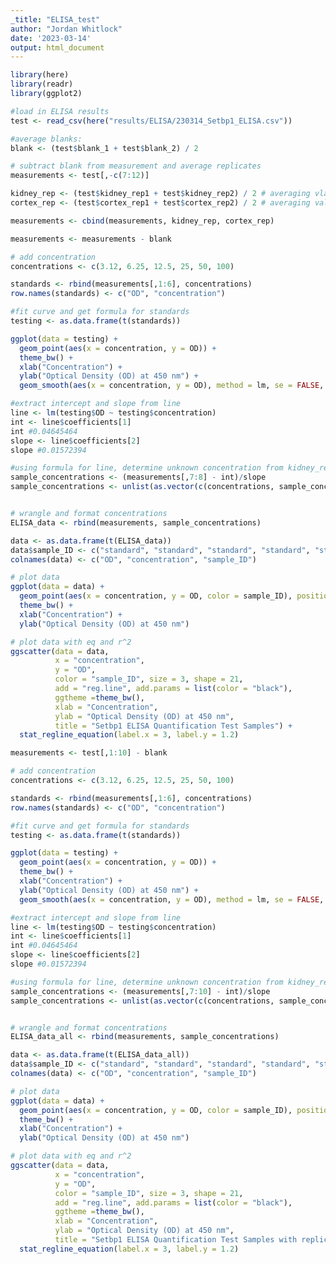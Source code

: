 ```yaml
---
_title: "ELISA_test"
author: "Jordan Whitlock"
date: '2023-03-14'
output: html_document
---
```


```r
library(here)
library(readr)
library(ggplot2)

#load in ELISA results
test <- read_csv(here("results/ELISA/230314_Setbp1_ELISA.csv"))
```

```r
#average blanks:
blank <- (test$blank_1 + test$blank_2) / 2

# subtract blank from measurement and average replicates
measurements <- test[,-c(7:12)]

kidney_rep <- (test$kidney_rep1 + test$kidney_rep2) / 2 # averaging vlaues for kidney replicates
cortex_rep <- (test$cortex_rep1 + test$cortex_rep2) / 2 # averaging values for cortex replicates 

measurements <- cbind(measurements, kidney_rep, cortex_rep)

measurements <- measurements - blank

# add concentration
concentrations <- c(3.12, 6.25, 12.5, 25, 50, 100)

standards <- rbind(measurements[,1:6], concentrations)
row.names(standards) <- c("OD", "concentration")

#fit curve and get formula for standards
testing <- as.data.frame(t(standards))

ggplot(data = testing) +
  geom_point(aes(x = concentration, y = OD)) +
  theme_bw() +
  xlab("Concentration") +
  ylab("Optical Density (OD) at 450 nm") +
  geom_smooth(aes(x = concentration, y = OD), method = lm, se = FALSE, formula = y ~ x)

#extract intercept and slope from line
line <- lm(testing$OD ~ testing$concentration)
int <- line$coefficients[1]
int #0.04645464
slope <- line$coefficients[2]
slope #0.01572394

#using formula for line, determine unknown concentration from kidney_rep and cortex_rep (formula: OD  = slope*concentration + int, concentration = (OD - int/slope)
sample_concentrations <- (measurements[,7:8] - int)/slope
sample_concentrations <- unlist(as.vector(c(concentrations, sample_concentrations)))


# wrangle and format concentrations 
ELISA_data <- rbind(measurements, sample_concentrations)

data <- as.data.frame(t(ELISA_data))
data$sample_ID <- c("standard", "standard", "standard", "standard", "standard", "standard", "kidney", "cerebral cortex")
colnames(data) <- c("OD", "concentration", "sample_ID")

# plot data
ggplot(data = data) +
  geom_point(aes(x = concentration, y = OD, color = sample_ID), position = "jitter") +
  theme_bw() +
  xlab("Concentration") +
  ylab("Optical Density (OD) at 450 nm")

# plot data with eq and r^2
ggscatter(data = data,
          x = "concentration",
          y = "OD",
          color = "sample_ID", size = 3, shape = 21,
          add = "reg.line", add.params = list(color = "black"),
          ggtheme =theme_bw(),
          xlab = "Concentration",
          ylab = "Optical Density (OD) at 450 nm",
          title = "Setbp1 ELISA Quantification Test Samples") +
  stat_regline_equation(label.x = 3, label.y = 1.2) 
```

```r
measurements <- test[,1:10] - blank

# add concentration
concentrations <- c(3.12, 6.25, 12.5, 25, 50, 100)

standards <- rbind(measurements[,1:6], concentrations)
row.names(standards) <- c("OD", "concentration")

#fit curve and get formula for standards
testing <- as.data.frame(t(standards))

ggplot(data = testing) +
  geom_point(aes(x = concentration, y = OD)) +
  theme_bw() +
  xlab("Concentration") +
  ylab("Optical Density (OD) at 450 nm") +
  geom_smooth(aes(x = concentration, y = OD), method = lm, se = FALSE, formula = y ~ x)

#extract intercept and slope from line
line <- lm(testing$OD ~ testing$concentration)
int <- line$coefficients[1]
int #0.04645464
slope <- line$coefficients[2]
slope #0.01572394

#using formula for line, determine unknown concentration from kidney_rep and cortex_rep (formula: OD  = slope*concentration + int, concentration = (OD - int/slope)
sample_concentrations <- (measurements[,7:10] - int)/slope
sample_concentrations <- unlist(as.vector(c(concentrations, sample_concentrations)))


# wrangle and format concentrations 
ELISA_data_all <- rbind(measurements, sample_concentrations)

data <- as.data.frame(t(ELISA_data_all))
data$sample_ID <- c("standard", "standard", "standard", "standard", "standard", "standard", "kidney", "kidney", "cerebral cortex", "cerebral cortex")
colnames(data) <- c("OD", "concentration", "sample_ID")

# plot data
ggplot(data = data) +
  geom_point(aes(x = concentration, y = OD, color = sample_ID), position = "jitter") +
  theme_bw() +
  xlab("Concentration") +
  ylab("Optical Density (OD) at 450 nm")

# plot data with eq and r^2
ggscatter(data = data,
          x = "concentration",
          y = "OD",
          color = "sample_ID", size = 3, shape = 21,
          add = "reg.line", add.params = list(color = "black"),
          ggtheme =theme_bw(),
          xlab = "Concentration",
          ylab = "Optical Density (OD) at 450 nm",
          title = "Setbp1 ELISA Quantification Test Samples with replicates plotted") +
  stat_regline_equation(label.x = 3, label.y = 1.2) 
```




